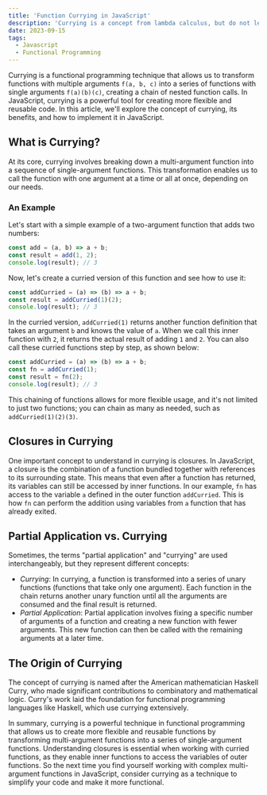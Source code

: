 ```yaml
---
title: 'Function Currying in JavaScript'
description: 'Currying is a concept from lambda calculus, but do not let that lose your mind — it is quite simple to understand & implement.'
date: 2023-09-15
tags:
  - Javascript
  - Functional Programming
---
```


Currying is a functional programming technique that allows us to transform functions with multiple arguments `f(a, b, c)` into a series of functions with single arguments `f(a)(b)(c)`, creating a chain of nested function calls. In JavaScript, currying is a powerful tool for creating more flexible and reusable code. In this article, we'll explore the concept of currying, its benefits, and how to implement it in JavaScript.

## What is Currying?

At its core, currying involves breaking down a multi-argument function into a sequence of single-argument functions. This transformation enables us to call the function with one argument at a time or all at once, depending on our needs.

### An Example

Let's start with a simple example of a two-argument function that adds two numbers:

```js
const add = (a, b) => a + b;
const result = add(1, 2);
console.log(result); // 3
```

Now, let's create a curried version of this function and see how to use it:

```js
const addCurried = (a) => (b) => a + b;
const result = addCurried(1)(2);
console.log(result); // 3
```

In the curried version, `addCurried(1)` returns another function definition that takes an argument `b` and knows the value of `a`. When we call this inner function with `2`, it returns the actual result of adding `1` and `2`. You can also call these curried functions step by step, as shown below:

```js
const addCurried = (a) => (b) => a + b;
const fn = addCurried(1);
const result = fn(2);
console.log(result); // 3
```

This chaining of functions allows for more flexible usage, and it's not limited to just two functions; you can chain as many as needed, such as `addCurried(1)(2)(3)`.

## Closures in Currying

One important concept to understand in currying is closures. In JavaScript, a closure is the combination of a function bundled together with references to its surrounding state. This means that even after a function has returned, its variables can still be accessed by inner functions. In our example, `fn` has access to the variable `a` defined in the outer function `addCurried`. This is how `fn` can perform the addition using variables from `a` function that has already exited.

## Partial Application vs. Currying

Sometimes, the terms "partial application" and "currying" are used interchangeably, but they represent different concepts:

- _Currying_: In currying, a function is transformed into a series of unary functions (functions that take only one argument). Each function in the chain returns another unary function until all the arguments are consumed and the final result is returned.
- _Partial Application_: Partial application involves fixing a specific number of arguments of a function and creating a new function with fewer arguments. This new function can then be called with the remaining arguments at a later time.

## The Origin of Currying

The concept of currying is named after the American mathematician Haskell Curry, who made significant contributions to combinatory and mathematical logic. Curry's work laid the foundation for functional programming languages like Haskell, which use currying extensively.

In summary, currying is a powerful technique in functional programming that allows us to create more flexible and reusable functions by transforming multi-argument functions into a series of single-argument functions. Understanding closures is essential when working with curried functions, as they enable inner functions to access the variables of outer functions. So the next time you find yourself working with complex multi-argument functions in JavaScript, consider currying as a technique to simplify your code and make it more functional.
